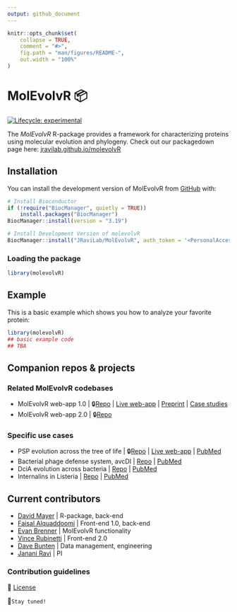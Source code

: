 ```yaml
---
output: github_document
---
```


<!-- README.md is generated from README.Rmd. Please edit that file -->

```r
knitr::opts_chunk$set(
    collapse = TRUE,
    comment = "#>",
    fig.path = "man/figures/README-",
    out.width = "100%"
)
```

# MolEvolvR 📦

<!-- badges: start -->
[![Lifecycle: experimental](https://img.shields.io/badge/lifecycle-experimental-orange.svg)](https://lifecycle.r-lib.org/articles/stages.html#experimental)
<!-- badges: end -->

The _MolEvolvR_ R-package provides a framework for characterizing proteins using molecular evolution and phylogeny. Check out our packagedown page here: [jravilab.github.io/molevolvR](https://jravilab.github.io/molevolvR)

## Installation

You can install the development version of MolEvolvR from [GitHub](https://github.com/) with:

```r
# Install Bioconductor
if (!require("BiocManager", quietly = TRUE))
    install.packages("BiocManager")
BiocManager::install(version = "3.19")

# Install Development Version of molevolvR
BiocManager::install("JRaviLab/MolEvolvR", auth_token = '<PersonalAccessToken>')
```

### Loading the package
```r
library(molevolvR)
```

## Example

This is a basic example which shows you how to analyze your favorite protein:

```r
library(molevolvR)
## basic example code
## TBA
```

## Companion repos & projects
### Related MolEvolvR codebases
- MolEvolvR web-app 1.0 | 🔒[Repo](https://github.com/jravilab/molevol1.0/) | [Live web-app](//jravilab.org/molevolvr) | [Preprint](https://doi.org/10.1101/2022.02.18.461833) | [Case studies](https://jravilab.cuanschutz.edu/molevolvr/?r=&p=help)
- MolEvolvR web-app 2.0 | 🔒[Repo](https://github.com/jravilab/molevolvr2.0/)

### Specific use cases
  - PSP evolution across the tree of life | 🔒[Repo](https://github.com/jravilab/psp_app/) | [Live web-app](//jravilab.org/psp) | [PubMed](https://pubmed.ncbi.nlm.nih.gov/38809013)
  - Bacterial phage defense system, avcDI | [Repo](https://github.com/JRaviLab/phage_defense_avcd) | [PubMed](https://pubmed.ncbi.nlm.nih.gov/35817890/)
  - DciA evolution across bacteria | [Repo](https://github.com/JRaviLab/dcia_evolution) | [PubMed](https://pubmed.ncbi.nlm.nih.gov/35880876/)
  - Internalins in Listeria | [Repo](https://github.com/JRaviLab/inlp_listeria) | [PubMed](https://pubmed.ncbi.nlm.nih.gov/35904424/)

## Current contributors
- [David Mayer](//github.com/the-mayer) | R-package, back-end
- [Faisal Alquaddoomi](//github.com/falquaddoomi) | Front-end 1.0, back-end
- [Evan Brenner](//github.com/epbrenner) | MolEvolvR functionality
- [Vince Rubinetti](//github.com/vincerubinetti) | Front-end 2.0
- [Dave Bunten](//github.com/d33bs) | Data management, engineering
- [Janani Ravi](//github.com/jananiravi) | PI

### Contribution guidelines
📜 [License](https://github.com/JRaviLab/MolEvolvR/blob/main/LICENSE.md)

💭`Stay tuned!`
